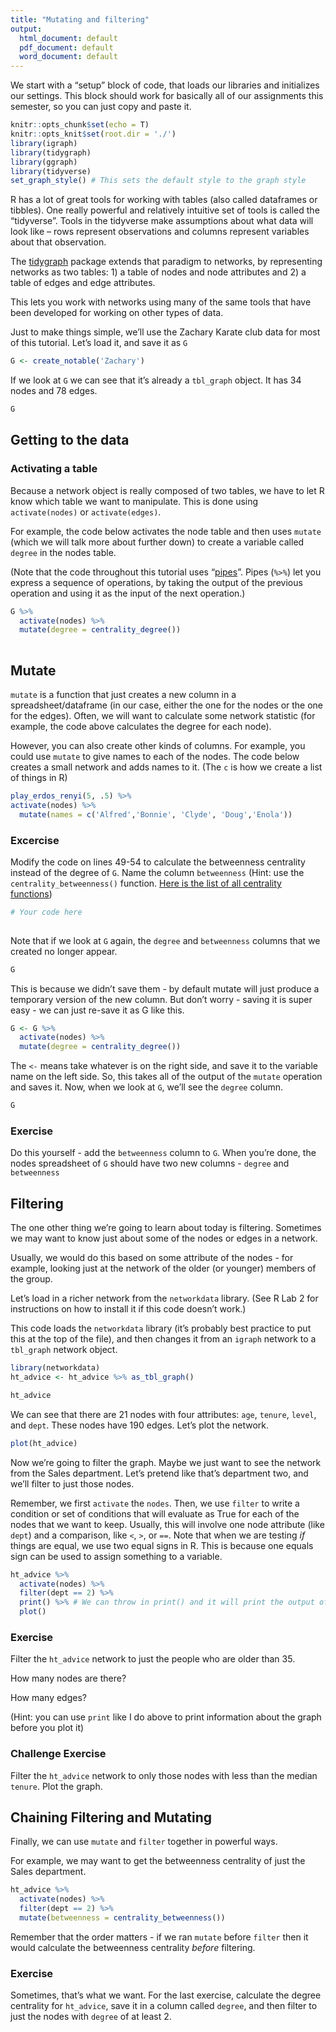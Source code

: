 ```yaml
---
title: "Mutating and filtering"
output:
  html_document: default
  pdf_document: default
  word_document: default
---
```


We start with a "setup" block of code, that loads our libraries and initializes our settings. This block should work for basically all of our assignments this semester, so you can just copy and paste it.

```r
knitr::opts_chunk$set(echo = T)
knitr::opts_knit$set(root.dir = './')
library(igraph)
library(tidygraph)
library(ggraph)
library(tidyverse)
set_graph_style() # This sets the default style to the graph style
```


R has a lot of great tools for working with tables (also called dataframes or tibbles). One really powerful and relatively intuitive set of tools is called the "tidyverse". Tools in the tidyverse make assumptions about what data will look like -- rows represent observations and columns represent variables about that observation.

The [tidygraph](https://tidygraph.data-imaginist.com/index.html) package extends that paradigm to networks, by representing networks as two tables: 1) a table of nodes and node attributes and 2) a table of edges and edge attributes.

This lets you work with networks using many of the same tools that have been developed for working on other types of data.

Just to make things simple, we'll use the Zachary Karate club data for most of this tutorial. Let's load it, and save it as `G`

```r
G <- create_notable('Zachary')
```

If we look at `G` we can see that it's already a `tbl_graph` object. It has 34 nodes and 78 edges.

```r
G
```

## Getting to the data

### Activating a table

Because a network object is really composed of two tables, we have to let R know which table we want to manipulate. This is done using `activate(nodes)` or `activate(edges)`.

For example, the code below activates the node table and then uses `mutate` (which we will talk more about further down) to create a variable called `degree` in the nodes table.

(Note that the code throughout this tutorial uses "[pipes](https://r4ds.had.co.nz/pipes.html?q=pipe#pipes)". Pipes (`%>%`) let you express a sequence of operations, by taking the output of the previous operation and using it as the input of the next operation.)

```r
G %>%
  activate(nodes) %>%
  mutate(degree = centrality_degree())
  
```

## Mutate

`mutate` is a function that just creates a new column in a spreadsheet/dataframe (in our case, either the one for the nodes or the one for the edges). Often, we will want to calculate some network statistic (for example, the code above calculates the degree for each node).

However, you can also create other kinds of columns. For example, you could use `mutate` to give names to each of the nodes. The code below creates a small network and adds names to it. (The `c` is how we create a list of things in R)

```r
play_erdos_renyi(5, .5) %>%
activate(nodes) %>%
  mutate(names = c('Alfred','Bonnie', 'Clyde', 'Doug','Enola'))
```

### Excercise

Modify the code on lines 49-54 to calculate the betweenness centrality instead of the degree of `G`. Name the column `betweenness` (Hint: use the `centrality_betweenness()` function. [Here is the list of all centrality functions](https://tidygraph.data-imaginist.com/reference/centrality.html))

```r
# Your code here
  
```


Note that if we look at `G` again, the `degree` and `betweenness` columns that we created no longer appear.

```r
G
```

This is because we didn't save them - by default mutate will just produce a temporary version of the new column. But don't worry - saving it is super easy - we can just re-save it as G like this.

```r
G <- G %>%
  activate(nodes) %>%
  mutate(degree = centrality_degree())
```

The `<-` means take whatever is on the right side, and save it to the variable name on the left side. So, this takes all of the output of the `mutate` operation and saves it. Now, when we look at `G`, we'll see the `degree` column.

```r
G
```

### Exercise

Do this yourself - add the `betweenness` column to `G`. When you're done, the nodes spreadsheet of `G` should have two new columns - `degree` and `betweenness`

## Filtering

The one other thing we're going to learn about today is filtering. Sometimes we may want to know just about some of the nodes or edges in a network.

Usually, we would do this based on some attribute of the nodes - for example, looking just at the network of the older (or younger) members of the group.

Let's load in a richer network from the `networkdata` library. (See R Lab 2 for instructions on how to install it if this code doesn't work.)

This code loads the `networkdata` library (it's probably best practice to put this at the top of the file), and then changes it from an `igraph` network to a `tbl_graph` network object.

```r
library(networkdata)
ht_advice <- ht_advice %>% as_tbl_graph()

ht_advice
```

We can see that there are 21 nodes with four attributes: `age`, `tenure`, `level`, and `dept`. These nodes have 190 edges. Let's plot the network.

```r
plot(ht_advice)
```


Now we're going to filter the graph. Maybe we just want to see the network from the Sales department. Let's pretend like that's department two, and we'll filter to just those nodes.

Remember, we first `activate` the `nodes`. Then, we use `filter` to write a condition or set of conditions that will evaluate as True for each of the nodes that we want to keep. Usually, this will involve one node attribute (like `dept`) and a comparison, like `<`, `>`, or `==`. Note that when we are testing _if_ things are equal, we use two equal signs in R. This is because one equals sign can be used to assign something to a variable.

```r
ht_advice %>%
  activate(nodes) %>%
  filter(dept == 2) %>%
  print() %>% # We can throw in print() and it will print the output of the last step. In this case, the filtered graph object.
  plot()
```

### Exercise

Filter the `ht_advice` network to just the people who are older than 35.

How many nodes are there?

How many edges?

(Hint: you can use `print` like I do above to print information about the graph before you plot it)



### Challenge Exercise


Filter the `ht_advice` network to only those nodes with less than the median `tenure`. Plot the graph.


## Chaining Filtering and Mutating

Finally, we can use `mutate` and `filter` together in powerful ways.

For example, we may want to get the betweenness centrality of just the Sales department.

```r
ht_advice %>%
  activate(nodes) %>%
  filter(dept == 2) %>%
  mutate(betweenness = centrality_betweenness())
```

Remember that the order matters - if we ran `mutate` before `filter` then it would calculate the betweenness centrality _before_ filtering.

### Exercise

Sometimes, that's what we want. For the last exercise, calculate the degree centrality for `ht_advice`, save it in a column called `degree`, and then filter to just the nodes with `degree` of at least 2.

